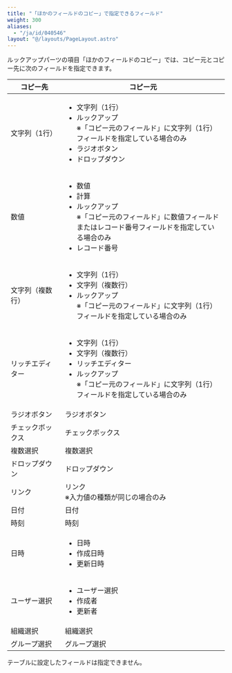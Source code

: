 ```yaml
---
title: "「ほかのフィールドのコピー」で指定できるフィールド"
weight: 300
aliases:
  - "/ja/id/040546"
layout: "@/layouts/PageLayout.astro"
---
```




ルックアップパーツの項目「ほかのフィールドのコピー」では、コピー元とコピー先に次のフィールドを指定できます。

<table cellpadding="1" cellspacing="1">
    <thead>
        <tr>
            <th scope="col"><b>コピー先</b></th>
            <th scope="col"><b>コピー元</b></th>
        </tr>
    </thead>
    <tbody>
        <tr>
            <td>文字列（1行）</td>
            <td>
              <ul>
                <li>文字列（1行）</li>
                <li>
                  ルックアップ<br />
                  ※「コピー元のフィールド」に文字列（1行）フィールドを指定している場合のみ
                </li>
                <li>ラジオボタン</li>
                <li>ドロップダウン</li>
              </ul>
            </td>
        </tr>
        <tr>
            <td style="width: 151.283px;">数値</td>
            <td style="width: 524.717px;">
              <ul>
                <li>数値</li>
                <li>計算</li>
                <li>
                  ルックアップ<br />
                  ※「コピー元のフィールド」に数値フィールドまたはレコード番号フィールドを指定している場合のみ
                </li>
                <li>レコード番号</li>
              </ul>
            </td>
        </tr>
        <tr>
            <td>文字列（複数行）</td>
            <td>
              <ul>
                <li>文字列（1行）</li>
                <li>文字列（複数行）</li>
                <li>
                  ルックアップ<br />
                  ※「コピー元のフィールド」に文字列（1行）フィールドを指定している場合のみ
                </li>
              </ul>
            </td>
        </tr>
        <tr>
            <td>リッチエディター</td>
            <td>
              <ul>
                <li>文字列（1行）</li>
                <li>文字列（複数行）</li>
                <li>リッチエディター</li>
                <li>
                  ルックアップ<br />
                  ※「コピー元のフィールド」に文字列（1行）フィールドを指定している場合のみ
                </li>
              </ul>
            </td>
        </tr>
        <tr>
            <td>ラジオボタン</td>
            <td>ラジオボタン</td>
        </tr>
        <tr>
            <td>チェックボックス</td>
            <td>チェックボックス</td>
        </tr>
        <tr>
            <td>複数選択</td>
            <td>複数選択</td>
        </tr>
        <tr>
            <td>ドロップダウン</td>
            <td>ドロップダウン</td>
        </tr>
        <tr>
            <td>リンク</td>
            <td>
              リンク<br />
              ※入力値の種類が同じの場合のみ
            </td>
        </tr>
        <tr>
            <td>日付</td>
            <td>日付</td>
        </tr>
        <tr>
            <td>時刻</td>
            <td>時刻</td>
        </tr>
        <tr>
            <td>日時</td>
            <td>
              <ul>
                <li>日時</li>
                <li>作成日時</li>
                <li>更新日時</li>
              </ul>
            </td>
        </tr>
        <tr>
            <td>ユーザー選択</td>
            <td>
              <ul>
                <li>ユーザー選択</li>
                <li>作成者</li>
                <li>更新者</li>
              </ul>
            </td>
        </tr>
        <tr>
            <td>組織選択</td>
            <td>組織選択</td>
        </tr>
        <tr>
            <td>グループ選択</td>
            <td>グループ選択</td>
        </tr>
    </tbody>
</table>

<Note>

テーブルに設定したフィールドは指定できません。


</Note>
